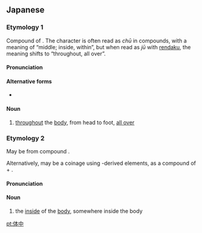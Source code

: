 ==Japanese==
{{ja-kanjitab|yomi=y|からだ|ちゅう|k2=じゅう|r=y}}

===Etymology 1===
Compound of {{suffix|lang=ja|sort=からだじゅう|体|tr1=karada|t1=body|中|tr2=jū|t2=throughout}}.  {{rendaku2|sort=からだじゅう|chū|jū}}  The {{m|ja|中}} character is often read as ''chū'' in compounds, with a meaning of “middle; inside, within”, but when read as ''jū'' with [[rendaku]], the meaning shifts to “throughout, all over”.

====Pronunciation====
{{ja-pron|yomi=y|からだじゅう}}

====Alternative forms====
* {{l|ja|身体中}} {{qualifier|less common}}

====Noun====
{{ja-noun|からだじゅう}}

# [[throughout]] the [[body]], from head to foot, [[all over]]

===Etymology 2===
{{ja-kanjitab|yomi=o|たい|ちゅう}}
May be from {{etyl|ltc|ja|sort=たいちゅう}} compound {{m|zh|體}}{{m|zh|中|tr=thej<sup>X</sup> trjuwng|lit=body + center; within}}.

Alternatively, may be a {{etyl|ja|-}} coinage using {{etyl|ltc|-}}-derived elements, as a compound of {{m|ja|体|tr=tai||body}} + {{m|ja|中|tr=chū||within, inside}}.

====Pronunciation====
{{ja-pron|yomi=goon|たいちゅう}}

====Noun====
{{ja-noun|たいちゅう|kyu=體中}}

# the [[inside]] of the [[body]], somewhere inside the body

[[pt:体中]]